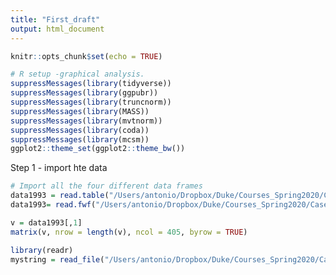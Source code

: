 ```yaml
---
title: "First_draft"
output: html_document
---
```


```r
knitr::opts_chunk$set(echo = TRUE)
```


```r
# R setup -graphical analysis.
suppressMessages(library(tidyverse))
suppressMessages(library(ggpubr))
suppressMessages(library(truncnorm))
suppressMessages(library(MASS))
suppressMessages(library(mvtnorm))
suppressMessages(library(coda))
suppressMessages(library(mcsm))
ggplot2::theme_set(ggplot2::theme_bw())
```


Step 1 - import hte data
```r
# Import all the four different data frames
data1993 = read.table("/Users/antonio/Dropbox/Duke/Courses_Spring2020/Cases_Studies/Case_3/Case_3/Harvard_CAS_1993/DS0001/06577-0001-Data.txt",  header = FALSE, fill=FALSE, sep=NULL)
data1993= read.fwf("/Users/antonio/Dropbox/Duke/Courses_Spring2020/Cases_Studies/Case_3/Case_3/Harvard_CAS_1993/DS0001/06577-0001-Data.txt",  header = FALSE ,widths=100)
```


```r
v = data1993[,1]
matrix(v, nrow = length(v), ncol = 405, byrow = TRUE)

```
```r
library(readr)
mystring = read_file("/Users/antonio/Dropbox/Duke/Courses_Spring2020/Cases_Studies/Case_3/Case_3/Harvard_CAS_1993/DS0001/06577-0001-Data.txt")

```
















